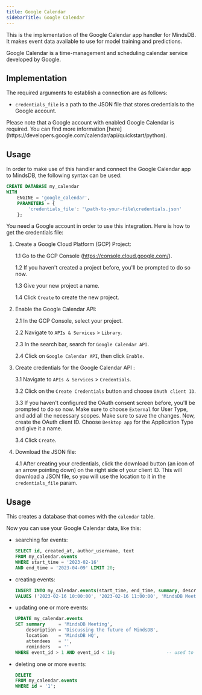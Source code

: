 ```yaml
---
title: Google Calendar
sidebarTitle: Google Calendar
---
```


This is the implementation of the Google Calendar app handler for MindsDB. It makes event data available to use for model training and predictions.

Google Calendar is a time-management and scheduling calendar service developed by Google.

## Implementation

The required arguments to establish a connection are as follows:

* `credentials_file` is a path to the JSON file that stores credentials to the Google account.

<Tip>
Please note that a Google account with enabled Google Calendar is required. You can find more information [here](https://developers.google.com/calendar/api/quickstart/python).
</Tip>

## Usage

In order to make use of this handler and connect the Google Calendar app to MindsDB, the following syntax can be used:

```sql
CREATE DATABASE my_calendar
WITH
    ENGINE = 'google_calendar',
    PARAMETERS = {
        'credentials_file': '\path-to-your-file\credentials.json'
    }; 
```
<Tip>
You need a Google account in order to use this integration. Here is how to get the credentials file:

1. Create a Google Cloud Platform (GCP) Project:

    1.1 Go to the GCP Console (https://console.cloud.google.com/).
    
    1.2 If you haven't created a project before, you'll be prompted to do so now.
    
    1.3 Give your new project a name.
    
    1.4 Click `Create` to create the new project.

2. Enable the Google Calendar API:

    2.1 In the GCP Console, select your project.

    2.2 Navigate to `APIs & Services` > `Library`.

    2.3 In the search bar, search for `Google Calendar API`.

    2.4 Click on ` Google Calendar API `, then click `Enable`.

3. Create credentials for the  Google Calendar API :

    3.1 Navigate to `APIs & Services` > `Credentials`.

    3.2 Click on the `Create Credentials` button and choose `OAuth client ID`.

    3.3 If you haven't configured the OAuth consent screen before, you'll be prompted to do so now. Make sure to choose `External` for User Type, and add all the necessary scopes. Make sure to save the changes.
    Now, create the OAuth client ID. Choose `Desktop app` for the Application Type and give it a name.

    3.4 Click `Create`.

4. Download the JSON file:

    4.1 After creating your credentials, click the download button (an icon of an arrow pointing down) on the right side of your client ID. This will download a JSON file, so you will use the location to it in the `credentials_file` param. 
</Tip>

## Usage

This creates a database that comes with the `calendar` table.

Now you can use your Google Calendar data, like this:

* searching for events:

    ```sql
    SELECT id, created_at, author_username, text
    FROM my_calendar.events
    WHERE start_time = '2023-02-16'
    AND end_time = '2023-04-09' LIMIT 20;
    ```

* creating events:

    ```sql
    INSERT INTO my_calendar.events(start_time, end_time, summary, description, location, attendees, reminders, timeZone)
    VALUES ('2023-02-16 10:00:00', '2023-02-16 11:00:00', 'MindsDB Meeting', 'Discussing the future of MindsDB', 'MindsDB HQ', '', 'Europe/Athens');
    ```

* updating one or more events:

    ```sql
    UPDATE my_calendar.events
    SET summary     = 'MindsDB Meeting',
        description = 'Discussing the future of MindsDB',
        location    = 'MindsDB HQ',
        attendees   = '',
        reminders   = ''
    WHERE event_id > 1 AND event_id < 10;                   -- used to update events in a given range
    ```

* deleting one or more events:

    ```sql
    DELETE
    FROM my_calendar.events
    WHERE id = '1';
    ```
